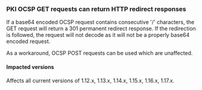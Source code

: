 <a id="pki-ocsp" />

### PKI OCSP GET requests can return HTTP redirect responses

If a base64 encoded OCSP request contains consecutive '/' characters, the GET request
will return a 301 permanent redirect response. If the redirection is followed, the
request will not decode as it will not be a properly base64 encoded request.

As a workaround, OCSP POST requests can be used which are unaffected.

#### Impacted versions

Affects all current versions of 1.12.x, 1.13.x, 1.14.x, 1.15.x, 1.16.x, 1.17.x.
